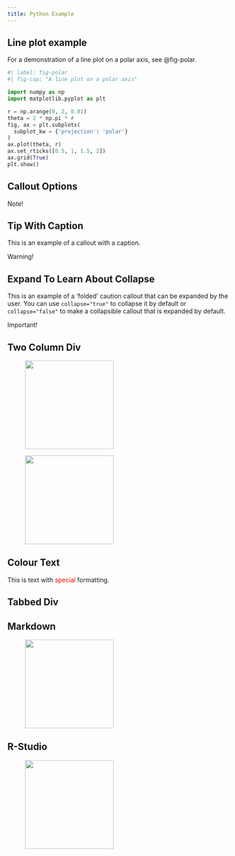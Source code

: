 ```yaml
---
title: Python Example
---
```


## Line plot example

For a demonstration of a line plot on a polar axis, see @fig-polar.

```python
#| label: fig-polar
#| fig-cap: "A line plot on a polar axis"

import numpy as np
import matplotlib.pyplot as plt

r = np.arange(0, 2, 0.01)
theta = 2 * np.pi * r
fig, ax = plt.subplots(
  subplot_kw = {'projection': 'polar'} 
)
ax.plot(theta, r)
ax.set_rticks([0.5, 1, 1.5, 2])
ax.grid(True)
plt.show()
```

## Callout Options

:::{.callout-note}
Note!
:::

:::{.callout-tip}
## Tip With Caption

This is an example of a callout with a caption.
:::

:::{.callout-warning}
Warning!
:::

:::{.callout-caution collapse="true"}
## Expand To Learn About Collapse

This is an example of a 'folded' caution callout that can be expanded by the user. You can use `collapse="true"` to collapse it by default or `collapse="false"` to make a collapsible callout that is expanded by default.
:::

:::{.callout-important}
Important!
:::

## Two Column Div

::: {layout-ncol=2}

![<img src="_assets/img/markdown-logo.png" width="200"/>](_assets/img/markdown-logo.png){fig-alt="Markdown"}

![<img src="_assets/img/RStudio-ball.svg" width="200"/>](_assets/img/RStudio-ball.svg){fig-alt="R-Studio"}

:::

## Colour Text

This is text with [special]{style="color:red;"} formatting.

## Tabbed Div

::: {.panel-tabset}

## Markdown

![<img src="_assets/img/markdown-logo.png" width="200"/>](_assets/img/markdown-logo.png){fig-alt="Markdown"}

## R-Studio

![<img src="_assets/img/RStudio-ball.svg" width="200"/>](_assets/img/RStudio-ball.svg){fig-alt="R-Studio"}

:::